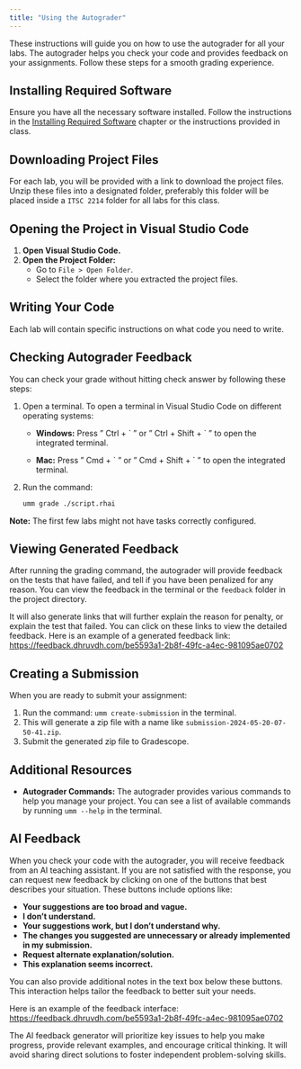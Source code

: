 ```yaml
---
title: "Using the Autograder"
---
```


These instructions will guide you on how to use the autograder for all your labs. The autograder helps you check your code and provides feedback on your assignments. Follow these steps for a smooth grading experience.

## Installing Required Software

Ensure you have all the necessary software installed. Follow the instructions in the [Installing Required Software](https://charlotte-cci-icc.github.io/itsc-2214-readings/labs/00_installing_req_software.html) chapter or the instructions provided in class.

## Downloading Project Files

For each lab, you will be provided with a link to download the project files. Unzip these files into a designated folder, preferably this folder will be placed inside a `ITSC 2214` folder for all labs for this class.

## Opening the Project in Visual Studio Code

1. **Open Visual Studio Code.**
2. **Open the Project Folder:**
   - Go to `File > Open Folder`.
   - Select the folder where you extracted the project files.

## Writing Your Code

Each lab will contain specific instructions on what code you need to write.

## Checking Autograder Feedback

You can check your grade without hitting check answer by following these steps:

1. Open a terminal. To open a terminal in Visual Studio Code on different operating systems:
    - **Windows:** Press " Ctrl + \` " or " Ctrl + Shift + \` " to open the integrated terminal.

    - **Mac:** Press " Cmd + \` " or " Cmd + Shift + \` " to open the integrated terminal.
1. Run the command:

    ```bash
    umm grade ./script.rhai
    ```

**Note:** The first few labs might not have tasks correctly configured.

## Viewing Generated Feedback

After running the grading command, the autograder will provide feedback on the tests that have failed, and tell if you have been penalized for any reason. You can view the feedback in the terminal or the `feedback` folder in the project directory.

It will also generate links that will further explain the reason for penalty, or explain the test that failed. You can click on these links to view the detailed feedback. Here is an example of a generated feedback link: <https://feedback.dhruvdh.com/be5593a1-2b8f-49fc-a4ec-981095ae0702>

## Creating a Submission

When you are ready to submit your assignment:

1. Run the command: `umm create-submission` in the terminal.
2. This will generate a zip file with a name like `submission-2024-05-20-07-50-41.zip`.
3. Submit the generated zip file to Gradescope.

## Additional Resources

- **Autograder Commands:** The autograder provides various commands to help you manage your project. You can see a list of available commands by running `umm --help` in the terminal.

## AI Feedback

When you check your code with the autograder, you will receive feedback from an AI teaching assistant. If you are not satisfied with the response, you can request new feedback by clicking on one of the buttons that best describes your situation. These buttons include options like:

- **Your suggestions are too broad and vague.**
- **I don't understand.**
- **Your suggestions work, but I don't understand why.**
- **The changes you suggested are unnecessary or already implemented in my submission.**
- **Request alternate explanation/solution.**
- **This explanation seems incorrect.**

You can also provide additional notes in the text box below these buttons. This interaction helps tailor the feedback to better suit your needs.

Here is an example of the feedback interface: <https://feedback.dhruvdh.com/be5593a1-2b8f-49fc-a4ec-981095ae0702>

The AI feedback generator will prioritize key issues to help you make progress, provide relevant examples, and encourage critical thinking. It will avoid sharing direct solutions to foster independent problem-solving skills.
